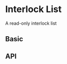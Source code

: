 

<Meta title="Interlock/Interlock List" component={InterlockList}/>

# Interlock List

A read-only interlock list

## Basic

<Preview>
  <Story name="Basic">
    <Grid container>
      <Grid item>
        <InterlockList
          entries={[
            {
              label: 'normal',
              status: 'normal'
            },
            {
              label: 'error',
              status: 'error'
            },
            {
              label: 'disconnected',
              status: 'disconnected'
            }
          ]}
        />
      </Grid>
    </Grid>
  </Story>
</Preview>

## API

<Props of={InterlockList}/>
